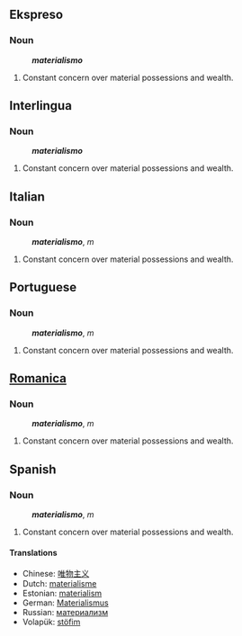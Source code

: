 ==Ekspreso==
===Noun===
:'' '''materialismo''' ''
#Constant concern over material possessions and wealth. 

==Interlingua==
===Noun===
:'' '''materialismo''' ''
#Constant concern over material possessions and wealth. 

==Italian==
===Noun===
:'' '''materialismo''' '', ''m''
#Constant concern over material possessions and wealth. 

==Portuguese==
===Noun===
:'' '''materialismo''' '', ''m''
#Constant concern over material possessions and wealth. 

==[[Romanica]]==
===Noun===
:'' '''materialismo''' '', ''m''
#Constant concern over material possessions and wealth. 

==Spanish==
===Noun===
:'' '''materialismo''' '', ''m''
#Constant concern over material possessions and wealth. 

====Translations====
*Chinese: [[唯物主义]] 
*Dutch: [[materialisme]]
*Estonian: [[materialism]]
*German: [[Materialismus]]
*Russian: [[материализм]] 
*Volapük: [[stöfim]]
